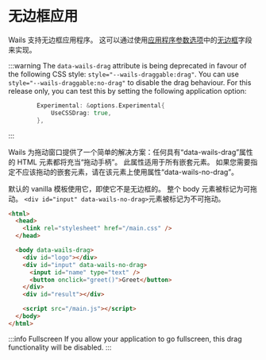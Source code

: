 # 无边框应用

Wails 支持无边框应用程序。 这可以通过使用[应用程序参数选项](../reference/options#应用程序参数选项)中的[无边框](../reference/options#无边框)字段来实现。

:::warning The `data-wails-drag` attribute is being deprecated in favour of the following CSS style: `style="--wails-draggable:drag"`. You can use `style="--wails-draggable:no-drag"` to disable the drag behaviour. For this release only, you can test this by setting the following application option:

```go
        Experimental: &options.Experimental{
            UseCSSDrag: true,
        },
```

:::

Wails 为拖动窗口提供了一个简单的解决方案：任何具有“data-wails-drag”属性的 HTML 元素都将充当“拖动手柄”。 此属性适用于所有嵌套元素。 如果您需要指定不应该拖动的嵌套元素，请在该元素上使用属性“data-wails-no-drag”。

默认的 vanilla 模板使用它，即使它不是无边框的。 整个 body 元素被标记为可拖动。 `<div id="input" data-wails-no-drag>`元素被标记为不可拖动。

```html
<html>
  <head>
    <link rel="stylesheet" href="/main.css" />
  </head>

  <body data-wails-drag>
    <div id="logo"></div>
    <div id="input" data-wails-no-drag>
      <input id="name" type="text" />
      <button onclick="greet()">Greet</button>
    </div>
    <div id="result"></div>

    <script src="/main.js"></script>
  </body>
</html>
```

:::info Fullscreen
If you allow your application to go fullscreen, this drag functionality will be disabled.
:::

